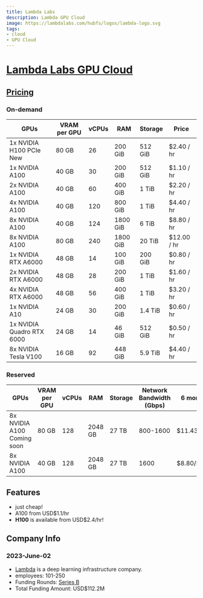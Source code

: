 ```yaml
---
title: Lambda Labs
description: Lambda GPU Cloud
image: https://lambdalabs.com/hubfs/logos/lambda-logo.svg
tags:
- cloud
- GPU Cloud
---
```



# [Lambda Labs GPU Cloud](https://lambdalabs.com/)

## [Pricing](https://lambdalabs.com/service/gpu-cloud/pricing)

### On-demand

| GPUs                      | VRAM per GPU | vCPUs | RAM     | Storage | Price       |
|---------------------------|--------------|-------|---------|---------|-------------|
| 1x NVIDIA H100 PCIe New   | 80 GB        | 26    | 200 GiB | 512 GiB | $2.40 / hr  |
| 1x NVIDIA A100            | 40 GB        | 30    | 200 GiB | 512 GiB | $1.10 / hr  |
| 2x NVIDIA A100            | 40 GB        | 60    | 400 GiB | 1 TiB   | $2.20 / hr  |
| 4x NVIDIA A100            | 40 GB        | 120   | 800 GiB | 1 TiB   | $4.40 / hr  |
| 8x NVIDIA A100            | 40 GB        | 124   | 1800 GiB| 6 TiB   | $8.80 / hr  |
| 8x NVIDIA A100            | 80 GB        | 240   | 1800 GiB| 20 TiB  | $12.00 / hr |
| 1x NVIDIA RTX A6000       | 48 GB        | 14    | 100 GiB | 200 GiB | $0.80 / hr  |
| 2x NVIDIA RTX A6000       | 48 GB        | 28    | 200 GiB | 1 TiB   | $1.60 / hr  |
| 4x NVIDIA RTX A6000       | 48 GB        | 56    | 400 GiB | 1 TiB   | $3.20 / hr  |
| 1x NVIDIA A10             | 24 GB        | 30    | 200 GiB | 1.4 TiB | $0.60 / hr  |
| 1x NVIDIA Quadro RTX 6000 | 24 GB        | 14    | 46 GiB  | 512 GiB | $0.50 / hr  |
| 8x NVIDIA Tesla V100      | 16 GB        | 92    | 448 GiB | 5.9 TiB | $4.40 / hr  |

### Reserved

| GPUs                      | VRAM per GPU | vCPUs | RAM     | Storage | Network Bandwidth (Gbps) | 6 months    | 1 year     | 3 year     |
|---------------------------|--------------|-------|---------|---------|-------------------------|-------------|-------------|-------------|
| 8x NVIDIA A100 Coming soon| 80 GB        | 128   | 2048 GB | 27 TB   | 800-1600                | $11.43/hour | $10.86/hour | $10.52/hour |
| 8x NVIDIA A100            | 40 GB        | 128   | 2048 GB | 27 TB   | 1600                    | $8.80/hour  | $8.36/hour  | $8.10/hour  |

## Features

- just cheap!
- A100 from USD$1.1/hr
- **H100** is available from USD$2.4/hr!

## Company Info

<InvestmentWarning />

### 2023-June-02

- [Lambda](https://www.crunchbase.com/organization/lambda-labs) is a deep learning infrastructure company.
- employees: 101-250
- Funding Rounds: [Series B](https://www.crunchbase.com/search/funding_rounds/field/organizations/last_funding_type/lambda-labs)
- Total Funding Amount: USD$112.2M

<InvestmentWarning />